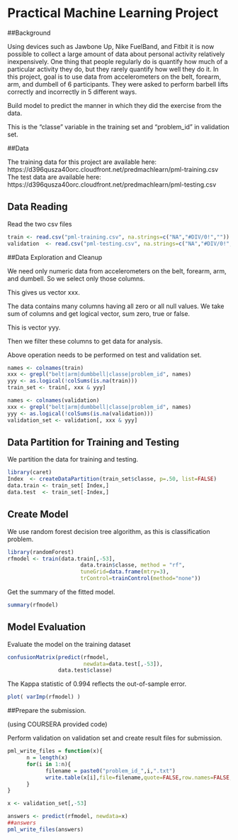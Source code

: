 # Practical Machine Learning Project

##Background

Using devices such as Jawbone Up, Nike FuelBand, and Fitbit it is now possible to collect a large amount of data about personal activity relatively inexpensively. One thing that people regularly do is quantify how much of a particular activity they do, but they rarely quantify how well they do it. 
In this project, goal is to use data from accelerometers on the belt, forearm, arm, and dumbell of 6 participants.
They were asked to perform barbell lifts correctly and incorrectly in 5 different ways.

Build model to predict the manner in which they did the exercise from the data.

This is the "classe" variable in the training set and "problem_id" in validation set.

##Data 

The training data for this project are available here: 
https://d396qusza40orc.cloudfront.net/predmachlearn/pml-training.csv
The test data are available here: 
https://d396qusza40orc.cloudfront.net/predmachlearn/pml-testing.csv


## Data Reading

Read the two csv files

```r
train <- read.csv("pml-training.csv", na.strings=c("NA","#DIV/0!",""))
validation  <- read.csv("pml-testing.csv", na.strings=c("NA","#DIV/0!",""))
```

##Data Exploration and Cleanup


We need only numeric data from accelerometers on the belt, forearm, arm, and dumbell. So we select only those columns.

This gives us vector xxx.

The data contains many columns having all zero or all null values. 
We take sum of columns and get logical vector, sum zero, true or false.

This is vector yyy.

Then we filter these columns to get data for analysis. 

Above operation needs to be performed on test and validation set.


```r
names <- colnames(train)
xxx <- grepl("belt|arm|dumbbell|classe|problem_id", names)
yyy <- as.logical(!colSums(is.na(train)))
train_set <- train[, xxx & yyy]
```

```r
names <- colnames(validation)
xxx <- grepl("belt|arm|dumbbell|classe|problem_id", names)
yyy <- as.logical(!colSums(is.na(validation)))
validation_set <- validation[, xxx & yyy]
```



## Data Partition for Training and Testing 

We partition the data for training and testing.

```r
library(caret)
Index  <- createDataPartition(train_set$classe, p=.50, list=FALSE)
data.train <- train_set[ Index,]
data.test  <- train_set[-Index,]
```

## Create Model

We use random forest decision tree algorithm, as this is classification problem.

```r
library(randomForest)
rfmodel <- train(data.train[,-53],
                       data.train$classe, method = "rf",
                       tuneGrid=data.frame(mtry=3),
                       trControl=trainControl(method="none"))
```

Get the summary of the fitted model.

```r
summary(rfmodel)
```

## Model Evaluation

Evaluate the model on the training dataset

```r
confusionMatrix(predict(rfmodel,
                        newdata=data.test[,-53]),
                data.test$classe)
```

The Kappa statistic of 0.994 reflects the out-of-sample error.

```r
plot( varImp(rfmodel) )
```

##Prepare the submission. 

(using COURSERA provided code)

Perform validation on validation set and create result files for submission.


```r
pml_write_files = function(x){
      n = length(x)
      for(i in 1:n){
            filename = paste0("problem_id_",i,".txt")
            write.table(x[i],file=filename,quote=FALSE,row.names=FALSE,col.names=FALSE)
      }
}

x <- validation_set[,-53]

answers <- predict(rfmodel, newdata=x)
##answers
pml_write_files(answers)
```

